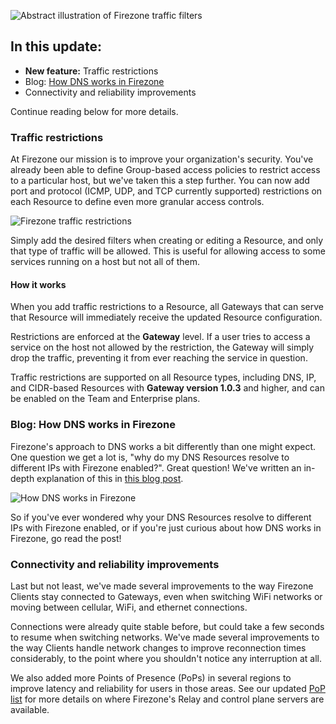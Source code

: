 
<Image
  src="/images/blog/may-2024-update/hero.webp"
  alt="Abstract illustration of Firezone traffic filters"
  width={400}
  height={400}
  className="mx-auto shadow rounded"
/>

## In this update:

- **New feature:** Traffic restrictions
- Blog: [How DNS works in Firezone](/blog/how-dns-works-in-firezone)
- Connectivity and reliability improvements

Continue reading below for more details.

### Traffic restrictions

At Firezone our mission is to improve your organization's security. You've
already been able to define Group-based access policies to restrict access to a
particular host, but we've taken this a step further. You can now add port and
protocol (ICMP, UDP, and TCP currently supported) restrictions on each Resource
to define even more granular access controls.

<Image
  src="/images/blog/may-2024-update/traffic-restrictions.png"
  alt="Firezone traffic restrictions"
  width={600}
  height={600}
  className="mx-auto"
/>

Simply add the desired filters when creating or editing a Resource, and only
that type of traffic will be allowed. This is useful for allowing access to some
services running on a host but not all of them.

#### How it works

When you add traffic restrictions to a Resource, all Gateways that can serve
that Resource will immediately receive the updated Resource configuration.

Restrictions are enforced at the **Gateway** level. If a user tries to access a
service on the host not allowed by the restriction, the Gateway will simply drop
the traffic, preventing it from ever reaching the service in question.

Traffic restrictions are supported on all Resource types, including DNS, IP, and
CIDR-based Resources with **Gateway version 1.0.3** and higher, and can be
enabled on the Team and Enterprise plans.

### Blog: How DNS works in Firezone

Firezone's approach to DNS works a bit differently than one might expect. One
question we get a lot is, "why do my DNS Resources resolve to different IPs with
Firezone enabled?". Great question! We've written an in-depth explanation of
this in [this blog post](/blog/how-dns-works-in-firezone).

<Image
  src="/images/blog/how-dns-works-in-firezone/dns-based-traffic-routing.svg"
  alt="How DNS works in Firezone"
  width={1200}
  height={1200}
  className="mx-auto"
/>

So if you've ever wondered why your DNS Resources resolve to different IPs with
Firezone enabled, or if you're just curious about how DNS works in Firezone, go
read the post!

### Connectivity and reliability improvements

Last but not least, we've made several improvements to the way Firezone Clients
stay connected to Gateways, even when switching WiFi networks or moving between
cellular, WiFi, and ethernet connections.

Connections were already quite stable before, but could take a few seconds to
resume when switching networks. We've made several improvements to the way
Clients handle network changes to improve reconnection times considerably, to
the point where you shouldn't notice any interruption at all.

We also added more Points of Presence (PoPs) in several regions to improve
latency and reliability for users in those areas. See our updated
[PoP list](/kb/architecture/tech-stack#regional-availability) for more details
on where Firezone's Relay and control plane servers are available.
